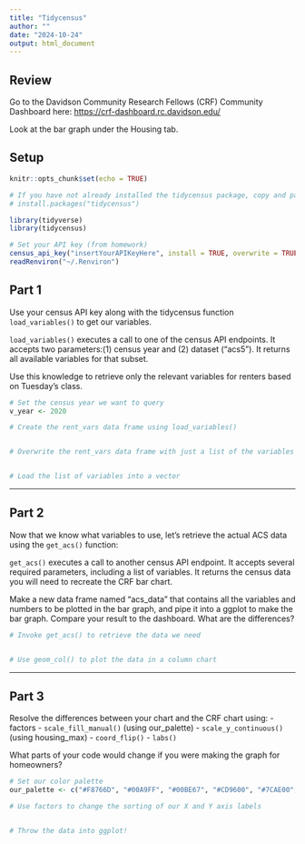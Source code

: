 ```yaml
---
title: "Tidycensus"
author: ""
date: "2024-10-24"
output: html_document
---
```


## Review

Go to the Davidson Community Research Fellows (CRF) Community Dashboard here: <https://crf-dashboard.rc.davidson.edu/>

Look at the bar graph under the Housing tab.

## Setup

```r
knitr::opts_chunk$set(echo = TRUE)

# If you have not already installed the tidycensus package, copy and paste this line below into your console and run it once.
# install.packages("tidycensus")

library(tidyverse)
library(tidycensus)

# Set your API key (from homework)
census_api_key("insertYourAPIKeyHere", install = TRUE, overwrite = TRUE)
readRenviron("~/.Renviron")

```

## Part 1

Use your census API key along with the tidycensus function `load_variables()` to get our variables.

`load_variables()` executes a call to one of the census API endpoints. It accepts two parameters:(1) census year and (2) dataset ("acs5"). It returns all available variables for that subset.

Use this knowledge to retrieve only the relevant variables for renters based on Tuesday's class.

```r
# Set the census year we want to query
v_year <- 2020

# Create the rent_vars data frame using load_variables()


# Overwrite the rent_vars data frame with just a list of the variables we need


# Load the list of variables into a vector


```

------------------------------------------------------------------------

## Part 2

Now that we know what variables to use, let's retrieve the actual ACS data using the `get_acs()` function:

`get_acs()` executes a call to another census API endpoint. It accepts several required parameters, including a list of variables. It returns the census data you will need to recreate the CRF bar chart.

Make a new data frame named "acs_data" that contains all the variables and numbers to be plotted in the bar graph, and pipe it into a ggplot to make the bar graph. Compare your result to the dashboard. What are the differences?

```r
# Invoke get_acs() to retrieve the data we need


# Use geom_col() to plot the data in a column chart


```

---

## Part 3

Resolve the differences between your chart and the CRF chart using:
- factors
- `scale_fill_manual()` (using our_palette)
- `scale_y_continuous()` (using housing_max)
- `coord_flip()`
- `labs()`

What parts of your code would change if you were making the graph for homeowners?

```r
# Set our color palette
our_palette <- c("#F8766D", "#00A9FF", "#00BE67", "#CD9600", "#7CAE00", "#00BFC4", "#C77CFF", "#FF61CC")

# Use factors to change the sorting of our X and Y axis labels


# Throw the data into ggplot!


```
